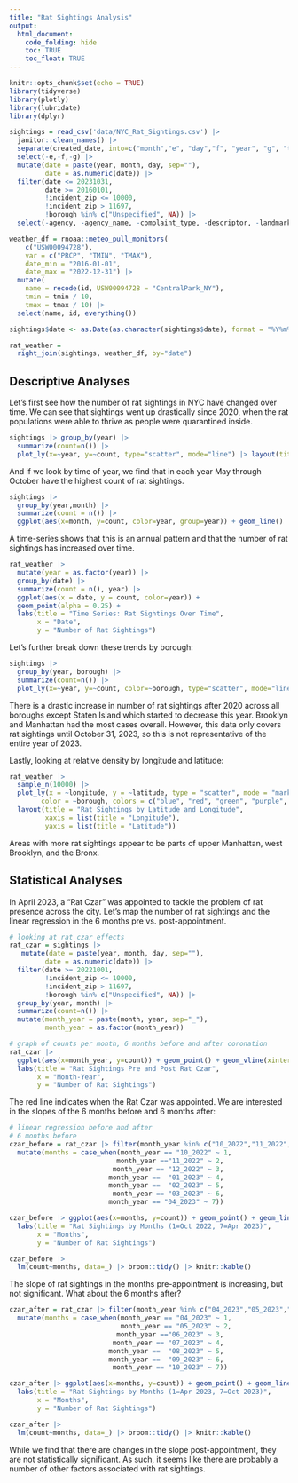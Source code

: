 ```yaml
---
title: "Rat Sightings Analysis"
output: 
  html_document:
    code_folding: hide
    toc: TRUE
    toc_float: TRUE
---
```


```r
knitr::opts_chunk$set(echo = TRUE)
library(tidyverse)
library(plotly)
library(lubridate)
library(dplyr)
```

```r
sightings = read_csv('data/NYC_Rat_Sightings.csv') |>
  janitor::clean_names() |>
  separate(created_date, into=c("month","e", "day","f", "year", "g", "time"), sep=c(2,3,5,6,10,11)) |>
  select(-e,-f,-g) |>
  mutate(date = paste(year, month, day, sep=""),
         date = as.numeric(date)) |> 
  filter(date <= 20231031,
         date >= 20160101,
         !incident_zip <= 10000,
         !incident_zip > 11697,
         !borough %in% c("Unspecified", NA)) |>
  select(-agency, -agency_name, -complaint_type, -descriptor, -landmark, -facility_type, -park_facility_name, -vehicle_type, -taxi_company_borough, -taxi_pick_up_location, -bridge_highway_name, -road_ramp, -bridge_highway_segment, -bridge_highway_direction) |> select(unique_key, date, year, month, day, everything())
```

```r
weather_df = rnoaa::meteo_pull_monitors(
    c("USW00094728"),
    var = c("PRCP", "TMIN", "TMAX"), 
    date_min = "2016-01-01",
    date_max = "2022-12-31") |>
  mutate(
    name = recode(id, USW00094728 = "CentralPark_NY"),
    tmin = tmin / 10,
    tmax = tmax / 10) |>
  select(name, id, everything())
```

```r
sightings$date <- as.Date(as.character(sightings$date), format = "%Y%m%d")

rat_weather =
  right_join(sightings, weather_df, by="date")
```

## Descriptive Analyses

Let's first see how the number of rat sightings in NYC have changed over time. We can see that sightings went up drastically since 2020, when the rat populations were able to thrive as people were quarantined inside.

```r
sightings |> group_by(year) |>
  summarize(count=n()) |>
  plot_ly(x=~year, y=~count, type="scatter", mode="line") |> layout(title = "Rat Sightings over Time", xaxis=list(title="Year"), yaxis=list(title="Number of Rat Sightings"))
```

And if we look by time of year, we find that in each year May through October have the highest count of rat sightings.

```r
sightings |> 
  group_by(year,month) |> 
  summarize(count = n()) |> 
  ggplot(aes(x=month, y=count, color=year, group=year)) + geom_line() 
```


A time-series shows that this is an annual pattern and that the number of rat sightings has increased over time. 

```r
rat_weather |>
  mutate(year = as.factor(year)) |>
  group_by(date) |>
  summarize(count = n(), year) |>  
  ggplot(aes(x = date, y = count, color=year)) +
  geom_point(alpha = 0.25) + 
  labs(title = "Time Series: Rat Sightings Over Time",
       x = "Date",
       y = "Number of Rat Sightings")
```

Let's further break down these trends by borough:

```r
sightings |> 
  group_by(year, borough) |> 
  summarize(count=n()) |> 
  plot_ly(x=~year, y=~count, color=~borough, type="scatter", mode="line") |> layout(title = "Rat Sightings by Borough", xaxis=list(title="Year"), yaxis=list(title="Number of Rat Sightings"))
```

There is a drastic increase in number of rat sightings after 2020 across all boroughs except Staten Island which started to decrease this year. Brooklyn and Manhattan had the most cases overall. However, this data only covers rat sightings until October 31, 2023, so this is not representative of the entire year of 2023.

Lastly, looking at relative density by longitude and latitude:

```r
rat_weather |>
  sample_n(10000) |>
  plot_ly(x = ~longitude, y = ~latitude, type = "scatter", mode = "markers", marker=list(size=2, opacity=0.25),
        color = ~borough, colors = c("blue", "red", "green", "purple", "orange")) |> 
  layout(title = "Rat Sightings by Latitude and Longitude",
         xaxis = list(title = "Longitude"),
         yaxis = list(title = "Latitude"))
```

Areas with more rat sightings appear to be parts of upper Manhattan, west Brooklyn, and the Bronx.

## Statistical Analyses

In April 2023, a "Rat Czar" was appointed to tackle the problem of rat presence across the city. Let's map the number of rat sightings and the linear regression in the 6 months pre vs. post-appointment.

```r
# looking at rat czar effects
rat_czar = sightings |>
   mutate(date = paste(year, month, day, sep=""),
         date = as.numeric(date)) |> 
  filter(date >= 20221001,
         !incident_zip <= 10000,
         !incident_zip > 11697,
         !borough %in% c("Unspecified", NA)) |>
  group_by(year, month) |>
  summarize(count=n()) |>
  mutate(month_year = paste(month, year, sep="_"),
         month_year = as.factor(month_year)) 
```

```r
# graph of counts per month, 6 months before and after coronation
rat_czar |>
  ggplot(aes(x=month_year, y=count)) + geom_point() + geom_vline(xintercept="04_2023", color="red", linetype="dashed") + theme(axis.text.x=element_text(angle=90)) + 
  labs(title = "Rat Sightings Pre and Post Rat Czar",
       x = "Month-Year",
       y = "Number of Rat Sightings")
```

The red line indicates when the Rat Czar was appointed. We are interested in the slopes of the 6 months before and 6 months after:

```r
# linear regression before and after
# 6 months before
czar_before = rat_czar |> filter(month_year %in% c("10_2022","11_2022", "12_2022", "01_2023", "02_2023", "03_2023", "04_2023")) |>
  mutate(months = case_when(month_year == "10_2022" ~ 1,
                           month_year =="11_2022" ~ 2,
                          month_year == "12_2022" ~ 3,
                         month_year ==  "01_2023" ~ 4,
                         month_year ==  "02_2023" ~ 5,
                          month_year == "03_2023" ~ 6,
                         month_year == "04_2023" ~ 7)) 
```

```r
czar_before |> ggplot(aes(x=months, y=count)) + geom_point() + geom_line() + 
  labs(title = "Rat Sightings by Months (1=Oct 2022, 7=Apr 2023)",
       x = "Months",
       y = "Number of Rat Sightings")

czar_before |>
  lm(count~months, data=_) |> broom::tidy() |> knitr::kable()
```

The slope of rat sightings in the months pre-appointment is increasing, but not significant. What about the 6 months after?

```r
czar_after = rat_czar |> filter(month_year %in% c("04_2023","05_2023","06_2023", "07_2023", "08_2023", "09_2023", "10_2023")) |>
  mutate(months = case_when(month_year == "04_2023" ~ 1,
                            month_year == "05_2023" ~ 2,
                           month_year =="06_2023" ~ 3,
                          month_year == "07_2023" ~ 4,
                         month_year ==  "08_2023" ~ 5,
                         month_year ==  "09_2023" ~ 6,
                          month_year == "10_2023" ~ 7)) 
```

```r
czar_after |> ggplot(aes(x=months, y=count)) + geom_point() + geom_line() + 
  labs(title = "Rat Sightings by Months (1=Apr 2023, 7=Oct 2023)",
       x = "Months",
       y = "Number of Rat Sightings")

czar_after |>
  lm(count~months, data=_) |> broom::tidy() |> knitr::kable()
```

While we find that there are changes in the slope post-appointment, they are not statistically significant. As such, it seems like there are probably a number of other factors associated with rat sightings.

